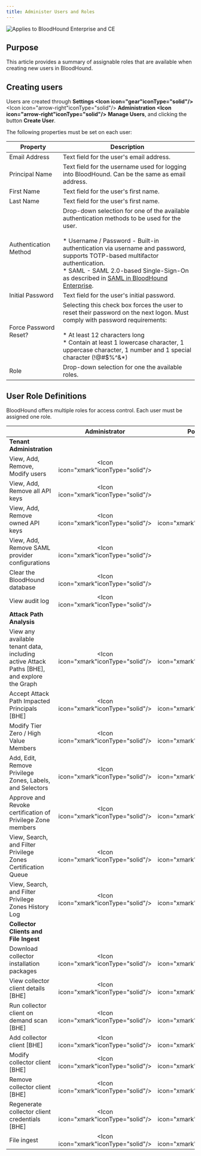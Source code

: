 ---
title: Administer Users and Roles
---

<img noZoom src="/assets/enterprise-AND-community-edition-pill-tag.svg" alt="Applies to BloodHound Enterprise and CE"/>

## Purpose

This article provides a summary of assignable roles that are available when creating new users in BloodHound.

## Creating users

Users are created through **Settings <Icon icon="gear"iconType="solid"/>** <Icon icon="arrow-right"iconType="solid"/> **Administration <Icon icon="arrow-right"iconType="solid"/>** **Manage Users**, and clicking the button **Create User**.

The following properties must be set on each user:

| **Property** | **Description** |
| --- | --- |
| Email Address | Text field for the user's email address. |
| Principal Name | Text field for the username used for logging into BloodHound. Can be the same as email address. |
| First Name | Text field for the user's first name. |
| Last Name | Text field for the user's first name. |
| Authentication Method | Drop-down selection for one of the available authentication methods to be used for the user.<br/><br/>* Username / Password - Built-in authentication via username and password, supports TOTP-based multifactor authentication.<br/>* SAML - SAML 2.0-based Single-Sign-On as described in [SAML in BloodHound Enterprise](/manage-bloodhound/auth/saml).<br/>|
| Initial Password | Text field for the user's initial password. |
| Force Password Reset? | Selecting this check box forces the user to reset their password on the next logon. Must comply with password requirements:<br/><br/>* At least 12 characters long<br/>* Contain at least 1 lowercase character, 1 uppercase character, 1 number and 1 special character (!@#$%^&*) |
| Role | Drop-down selection for one the available roles.|

## User Role Definitions

BloodHound offers multiple roles for access control. Each user must be assigned one role.


|     | **Administrator** | **Power User** | **User** | **Read-only** | **Upload-only** |
| --- | :---: | :---: | :---: | :---: | :---: |
| **Tenant Administration** |     |     |     |     |     |
| View, Add, Remove, Modify users | <Icon icon="xmark"iconType="solid"/> | -   | -   | -   | -   |
| View, Add, Remove all API keys | <Icon icon="xmark"iconType="solid"/> | -   | -   | -   | -   |
| View, Add, Remove owned API keys | <Icon icon="xmark"iconType="solid"/> |<Icon icon="xmark"iconType="solid"/>| <Icon icon="xmark"iconType="solid"/> | -   | -   |
| View, Add, Remove SAML provider configurations |<Icon icon="xmark"iconType="solid"/> | -   | -   | -   | -   |
| Clear the BloodHound database | <Icon icon="xmark"iconType="solid"/> | -   | -   | -   | -   |
| View audit log | <Icon icon="xmark"iconType="solid"/> | -   | -   | -   | -   |
| **Attack Path Analysis** |     |     |     |     |     |
| View any available tenant data, including active Attack Paths \[BHE\], and explore the Graph | <Icon icon="xmark"iconType="solid"/>   | <Icon icon="xmark"iconType="solid"/>   | <Icon icon="xmark"iconType="solid"/>   | <Icon icon="xmark"iconType="solid"/>   | -   |
| Accept Attack Path Impacted Principals \[BHE\] | <Icon icon="xmark"iconType="solid"/>   | <Icon icon="xmark"iconType="solid"/>   | -   | -   | -   |
| Modify Tier Zero / High Value Members | <Icon icon="xmark"iconType="solid"/>   | <Icon icon="xmark"iconType="solid"/>   | -   | -   | -   |
| Add, Edit, Remove Privilege Zones, Labels, and Selectors | <Icon icon="xmark"iconType="solid"/>   | <Icon icon="xmark"iconType="solid"/>   | -   | -   | -   |
| Approve and Revoke certification of Privilege Zone members | <Icon icon="xmark"iconType="solid"/>   | <Icon icon="xmark"iconType="solid"/>   | -   | -   | -   |
| View, Search, and Filter Privilege Zones Certification Queue | <Icon icon="xmark"iconType="solid"/>   | <Icon icon="xmark"iconType="solid"/>   | -   | -   | -   |
| View, Search, and Filter Privilege Zones History Log | <Icon icon="xmark"iconType="solid"/>   | <Icon icon="xmark"iconType="solid"/>   | <Icon icon="xmark"iconType="solid"/>   | <Icon icon="xmark"iconType="solid"/>   | -   |
| **Collector Clients and File Ingest** |     |     |     |     |     |
| Download collector installation packages | <Icon icon="xmark"iconType="solid"/>   | <Icon icon="xmark"iconType="solid"/>   | <Icon icon="xmark"iconType="solid"/>   | <Icon icon="xmark"iconType="solid"/>   |  <Icon icon="xmark"iconType="solid"/>  |
| View collector client details \[BHE\] | <Icon icon="xmark"iconType="solid"/>   | <Icon icon="xmark"iconType="solid"/>   | <Icon icon="xmark"iconType="solid"/>   | -   | -   |
| Run collector client on demand scan \[BHE\] | <Icon icon="xmark"iconType="solid"/>   | <Icon icon="xmark"iconType="solid"/>   | -   | -   | -   |
| Add collector client \[BHE\] | <Icon icon="xmark"iconType="solid"/>   | <Icon icon="xmark"iconType="solid"/>   | -   | -   | -   |
| Modify collector client \[BHE\] | <Icon icon="xmark"iconType="solid"/>   | <Icon icon="xmark"iconType="solid"/>   | -   | -   | -   |
| Remove collector client \[BHE\] | <Icon icon="xmark"iconType="solid"/>   | <Icon icon="xmark"iconType="solid"/>  | -   | -   | -   |
| Regenerate collector client credentials \[BHE\] | <Icon icon="xmark"iconType="solid"/>  | <Icon icon="xmark"iconType="solid"/>   | -   | -   | -   |
| File ingest | <Icon icon="xmark"iconType="solid"/>   | <Icon icon="xmark"iconType="solid"/>  | -   | -   | <Icon icon="xmark"iconType="solid"/>   |

